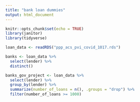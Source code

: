 ```yaml
---
title: "bank loan dummies"
output: html_document
---
```


```r
knitr::opts_chunk$set(echo = TRUE)
library(janitor)
library(tidyverse)

loan_data <- readRDS("ppp_acs_pvi_covid_1017.rds")
```


```r
banks <- loan_data %>%
  select(lender) %>%
  distinct()

banks_gov_project <- loan_data %>%
  select(lender) %>%
  group_by(lender) %>%
  summarize(number_of_loans = n(), .groups = "drop") %>%
  filter(number_of_loans >= 1000)
```
